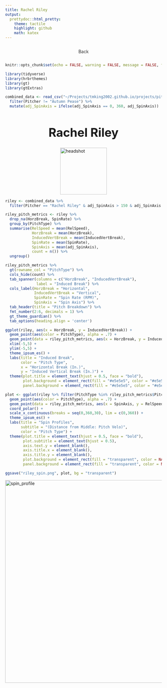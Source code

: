 ```yaml
---
title: Rachel Riley
output:
  prettydoc::html_pretty:
    theme: tactile
    highlight: github
    math: katex
---
```


```{=html}
<!-- Google tag (gtag.js) -->
<script async src="https://www.googletagmanager.com/gtag/js?id=G-LMKQBFKL2F"></script>
<script>
  window.dataLayer = window.dataLayer || [];
  function gtag(){dataLayer.push(arguments);}
  gtag('js', new Date());

  gtag('config', 'G-LMKQBFKL2F');
</script>
    
<meta charset="utf-8" />
<meta name="generator" content="pandoc" />
<meta http-equiv="X-UA-Compatible" content="IE=EDGE" />

<style>
    
/* Style the top navigation bar */
.topnav {
  overflow: hidden;
}

/* Style the topnav links */
.topnav a {
  float: center;
  display: block;
  color: #333;
  text-align: center;
  padding: 14px 16px;
  text-decoration: none;
}

/* Change color on hover */
.topnav a:hover {
  background-color: #606060;
  color: white;
}

.center {
  display: block;
  margin-left: auto;
  margin-right: auto;
  width: 50%;
}

</style>

<body>

<div class="topnav">
      <a href="../analysis_report.html">Back</a>
    </div>
    
</body>
```



<style type="text/css">

h1 {
  font-size: 38px;
  text-align: center;
}
h1.title {
  display: none;
}
h2 {
  font-size: 28px;
  text-align: center;
}
h4.author {
  font-size: 18px;
  text-align: center;
}
</style>

```r
knitr::opts_chunk$set(echo = FALSE, warning = FALSE, message = FALSE, fig.align = 'center')

library(tidyverse)
library(hrbrthemes)
library(gt)
library(gtExtras)
```

```r
combined_data <- read_csv("~/Projects/tmking2002.github.io/projects/pitching_metric_analysis/combined_pitcher_data.csv") %>% 
  filter(Pitcher != "Autumn Pease") %>% 
  mutate(adj_SpinAxis = ifelse(adj_SpinAxis == 0, 360, adj_SpinAxis))
```

# Rachel Riley

```{=html}
<img src="headshots/rachel_riley.jpg" alt="headshot" class="center" style="width:150px;">
```


```r
riley <- combined_data %>% 
  filter(Pitcher == "Rachel Riley" & adj_SpinAxis > 150 & adj_SpinAxis < 270)
```

```r
riley_pitch_metrics <- riley %>% 
  drop_na(HorzBreak, SpinRate) %>% 
  group_by(PitchType) %>% 
  summarise(RelSpeed = mean(RelSpeed),
            HorzBreak = mean(HorzBreak),
            InducedVertBreak = mean(InducedVertBreak),
            SpinRate = mean(SpinRate),
            SpinAxis = mean(adj_SpinAxis),
            count = n()) %>% 
  ungroup()

riley_pitch_metrics %>% 
  gt(rowname_col = "PitchType") %>% 
  cols_hide(count) %>% 
  tab_spanner(columns = c("HorzBreak", "InducedVertBreak"),
              label = "Induced Break") %>% 
  cols_label(HorzBreak = "Horizontal",
             InducedVertBreak = "Vertical",
             SpinRate = "Spin Rate (RPM)",
             SpinAxis = "Spin Axis") %>% 
  tab_header(title = "Pitch Breakdown") %>% 
  fmt_number(2:6, decimals = 1) %>% 
  gt_theme_guardian() %>% 
  tab_options(heading.align = 'center')
```

```r
ggplot(riley, aes(x = HorzBreak, y = InducedVertBreak)) +
  geom_point(aes(color = PitchType), alpha = .7) + 
  geom_point(data = riley_pitch_metrics, aes(x = HorzBreak, y = InducedVertBreak, color = PitchType), size = 5) +
  xlim(-5,5) + 
  ylim(-5,5) + 
  theme_ipsum_es() +
  labs(title = "Induced Break",
       color = "Pitch Type",
       x = "Horizontal Break (In.)",
       y = "Induced Vertical Break (In.)") +
  theme(plot.title = element_text(hjust = 0.5, face = "bold"),
        plot.background = element_rect(fill = "#e5e5e5", color = "#e5e5e5"),
        panel.background = element_rect(fill = "#e5e5e5", color = "#e5e5e5"))
```

```r
plot <- ggplot(riley %>% filter(PitchType %in% riley_pitch_metrics$PitchType), aes(x = adj_SpinAxis, y = RelSpeed)) +
  geom_point(aes(color = PitchType), alpha = .7) + 
  geom_point(data = riley_pitch_metrics, aes(x = SpinAxis, y = RelSpeed, color = PitchType), size = 5) +
  coord_polar() +
  scale_x_continuous(breaks = seq(0,360,30), lim = c(0,360)) +
  theme_ipsum_es() +
  labs(title = "Spin Profiles",
       subtitle = "(Distance from Middle: Pitch Velo)",
       color = "Pitch Type") +
  theme(plot.title = element_text(hjust = 0.5, face = "bold"),
        plot.subtitle = element_text(hjust = 0.5),
        axis.text.y = element_blank(),
        axis.title.x = element_blank(),
        axis.title.y = element_blank(),
        plot.background = element_rect(fill = "transparent", color = NA),
        panel.background = element_rect(fill = "transparent", color = NA))

ggsave("riley_spin.png", plot, bg = "transparent")
```

```{=html}
<img src="riley_spin.png" alt="spin_profile" class="center" style="width:650px;">
```